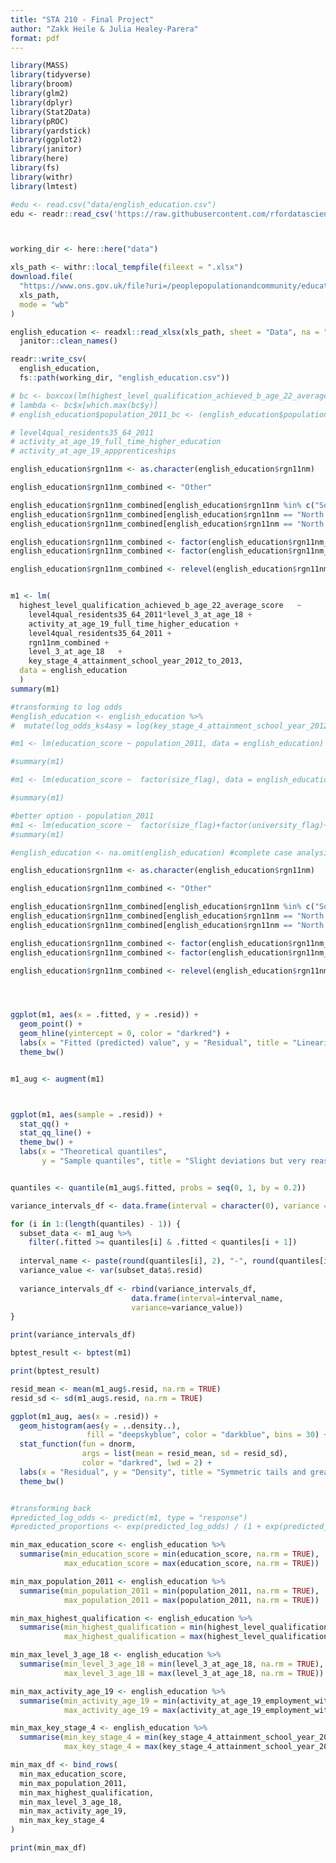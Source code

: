 ```yaml
---
title: "STA 210 - Final Project"
author: "Zakk Heile & Julia Healey-Parera"
format: pdf
---
```


```r

library(MASS)
library(tidyverse)
library(broom)
library(glm2)
library(dplyr)
library(Stat2Data)
library(pROC)
library(yardstick)
library(ggplot2)
library(janitor)
library(here)
library(fs)
library(withr)
library(lmtest)

#edu <- read.csv("data/english_education.csv")
edu <- readr::read_csv('https://raw.githubusercontent.com/rfordatascience/tidytuesday/master/data/2024/2024-01-23/english_education.csv')



working_dir <- here::here("data")

xls_path <- withr::local_tempfile(fileext = ".xlsx")
download.file(
  "https://www.ons.gov.uk/file?uri=/peoplepopulationandcommunity/educationandchildcare/datasets/educationalattainmentofyoungpeopleinenglishtownsdata/200708201819/youngpeoplesattainmentintownsreferencetable1.xlsx",
  xls_path,
  mode = "wb"
)

english_education <- readxl::read_xlsx(xls_path, sheet = "Data", na = "*") |> 
  janitor::clean_names()

readr::write_csv(
  english_education,
  fs::path(working_dir, "english_education.csv"))
```

```r
# bc <- boxcox(lm(highest_level_qualification_achieved_b_age_22_average_score ~ population_2011, data = english_education))
# lambda <- bc$x[which.max(bc$y)]
# english_education$population_2011_bc <- (english_education$population_2011^lambda - 1) / lambda

# level4qual_residents35_64_2011
# activity_at_age_19_full_time_higher_education
# activity_at_age_19_appprenticeships

english_education$rgn11nm <- as.character(english_education$rgn11nm)

english_education$rgn11nm_combined <- "Other"

english_education$rgn11nm_combined[english_education$rgn11nm %in% c("South East", "South West")] <- "South"
english_education$rgn11nm_combined[english_education$rgn11nm == "North East"] <- "North East"
english_education$rgn11nm_combined[english_education$rgn11nm == "North West"] <- "North West"

english_education$rgn11nm_combined <- factor(english_education$rgn11nm_combined)
english_education$rgn11nm_combined <- factor(english_education$rgn11nm_combined)

english_education$rgn11nm_combined <- relevel(english_education$rgn11nm_combined, ref = "South")


m1 <- lm(
  highest_level_qualification_achieved_b_age_22_average_score	~ 
    level4qual_residents35_64_2011*level_3_at_age_18 +
    activity_at_age_19_full_time_higher_education +
    level4qual_residents35_64_2011 +
    rgn11nm_combined + 
    level_3_at_age_18	+ 
    key_stage_4_attainment_school_year_2012_to_2013, 
  data = english_education
  )
summary(m1)
```

```r


#transforming to log odds
#english_education <- english_education %>%
#  mutate(log_odds_ks4asy = log(key_stage_4_attainment_school_year_2012_to_2013 / (1 #- key_stage_4_attainment_school_year_2012_to_2013)))

#m1 <- lm(education_score ~ population_2011, data = english_education)

#summary(m1)

#m1 <- lm(education_score ~  factor(size_flag), data = english_education)

#summary(m1)

#better option - population_2011
#m1 <- lm(education_score ~  factor(size_flag)+factor(university_flag)+factor###(job_density_flag)+highest_level_qualification_achieved_b_age_22_average_score+factor(rgn11nm), data = english_education)
#summary(m1)

#english_education <- na.omit(english_education) #complete case analysis for all variables, even those we aren't using. We want R's default complete case analysis, only for those variables we are working with.

english_education$rgn11nm <- as.character(english_education$rgn11nm)

english_education$rgn11nm_combined <- "Other"

english_education$rgn11nm_combined[english_education$rgn11nm %in% c("South East", "South West")] <- "South"
english_education$rgn11nm_combined[english_education$rgn11nm == "North East"] <- "North East"
english_education$rgn11nm_combined[english_education$rgn11nm == "North West"] <- "North West"

english_education$rgn11nm_combined <- factor(english_education$rgn11nm_combined)
english_education$rgn11nm_combined <- factor(english_education$rgn11nm_combined)

english_education$rgn11nm_combined <- relevel(english_education$rgn11nm_combined, ref = "South")




ggplot(m1, aes(x = .fitted, y = .resid)) + 
  geom_point() + 
  geom_hline(yintercept = 0, color = "darkred") + 
  labs(x = "Fitted (predicted) value", y = "Residual", title = "Linearity looks great except at endpoints, Constant variance looks sufficient") + 
  theme_bw()


m1_aug <- augment(m1)



ggplot(m1, aes(sample = .resid)) +
  stat_qq() + 
  stat_qq_line() + 
  theme_bw() + 
  labs(x = "Theoretical quantiles", 
       y = "Sample quantiles", title = "Slight deviations but very reasonably normal")


quantiles <- quantile(m1_aug$.fitted, probs = seq(0, 1, by = 0.2))

variance_intervals_df <- data.frame(interval = character(0), variance = numeric(0))

for (i in 1:(length(quantiles) - 1)) {
  subset_data <- m1_aug %>%
    filter(.fitted >= quantiles[i] & .fitted < quantiles[i + 1])
  
  interval_name <- paste(round(quantiles[i], 2), "-", round(quantiles[i + 1], 2), sep="")
  variance_value <- var(subset_data$.resid)
  
  variance_intervals_df <- rbind(variance_intervals_df, 
                           data.frame(interval=interval_name,
                           variance=variance_value))
}

print(variance_intervals_df)

bptest_result <- bptest(m1)

print(bptest_result)

resid_mean <- mean(m1_aug$.resid, na.rm = TRUE)
resid_sd <- sd(m1_aug$.resid, na.rm = TRUE)

ggplot(m1_aug, aes(x = .resid)) + 
  geom_histogram(aes(y = ..density..), 
                 fill = "deepskyblue", color = "darkblue", bins = 30) + 
  stat_function(fun = dnorm, 
                args = list(mean = resid_mean, sd = resid_sd),
                color = "darkred", lwd = 2) +
  labs(x = "Residual", y = "Density", title = "Symmetric tails and great fit to normal distribution") + 
  theme_bw()


#transforming back
#predicted_log_odds <- predict(m1, type = "response")
#predicted_proportions <- exp(predicted_log_odds) / (1 + exp(predicted_log_odds))
```

```r
min_max_education_score <- english_education %>%
  summarise(min_education_score = min(education_score, na.rm = TRUE),
            max_education_score = max(education_score, na.rm = TRUE))

min_max_population_2011 <- english_education %>%
  summarise(min_population_2011 = min(population_2011, na.rm = TRUE),
            max_population_2011 = max(population_2011, na.rm = TRUE))

min_max_highest_qualification <- english_education %>%
  summarise(min_highest_qualification = min(highest_level_qualification_achieved_b_age_22_average_score, na.rm = TRUE),
            max_highest_qualification = max(highest_level_qualification_achieved_b_age_22_average_score, na.rm = TRUE))

min_max_level_3_age_18 <- english_education %>%
  summarise(min_level_3_age_18 = min(level_3_at_age_18, na.rm = TRUE),
            max_level_3_age_18 = max(level_3_at_age_18, na.rm = TRUE))

min_max_activity_age_19 <- english_education %>%
  summarise(min_activity_age_19 = min(activity_at_age_19_employment_with_earnings_above_10_000, na.rm = TRUE),
            max_activity_age_19 = max(activity_at_age_19_employment_with_earnings_above_10_000, na.rm = TRUE))

min_max_key_stage_4 <- english_education %>%
  summarise(min_key_stage_4 = min(key_stage_4_attainment_school_year_2012_to_2013, na.rm = TRUE),
            max_key_stage_4 = max(key_stage_4_attainment_school_year_2012_to_2013, na.rm = TRUE))

min_max_df <- bind_rows(
  min_max_education_score,
  min_max_population_2011,
  min_max_highest_qualification,
  min_max_level_3_age_18,
  min_max_activity_age_19,
  min_max_key_stage_4
)

print(min_max_df)
```
